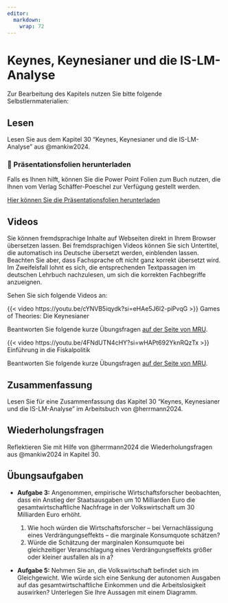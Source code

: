 ```yaml
---
editor: 
  markdown: 
    wrap: 72
---
```


# Keynes, Keynesianer und die IS-LM-Analyse

Zur Bearbeitung des Kapitels nutzen Sie bitte folgende
Selbstlernmaterialien:

## Lesen

Lesen Sie aus dem Kapitel 30 "Keynes, Keynesianer und die IS-LM-Analyse"
aus @mankiw2024.

::: callout-note
### 📂 Präsentationsfolien herunterladen

Falls es Ihnen hilft, können Sie die Power Point Folien zum Buch nutzen,
die Ihnen vom Verlag Schäffer-Poeschel zur Verfügung gestellt werden.

[Hier können Sie die Präsentationsfolien
herunterladen](resources/chapter30.ppt){.btn .btn-primary
target="_blank"}
:::

## Videos

::: {.callout-important title="Praktischer Hinweis"}
Sie können fremdsprachige Inhalte auf Webseiten direkt in Ihrem Browser
übersetzen lassen. Bei fremdsprachigen Videos können Sie sich
Untertitel, die automatisch ins Deutsche übersetzt werden, einblenden
lassen. Beachten Sie aber, dass Fachsprache oft nicht ganz korrekt
übersetzt wird. Im Zweifelsfall lohnt es sich, die entsprechenden
Textpassagen im deutschen Lehrbuch nachzulesen, um sich die korrekten
Fachbegriffe anzueignen.
:::

Sehen Sie sich folgende Videos an:

::: {#vid-keynes1}
{{< video https://youtu.be/cYNVB5iqydk?si=eHAe5J6l2-piPvqG >}} Games of
Theories: Die Keynesianer
:::

Beantworten Sie folgende kurze Übungsfragen [auf der Seite von
MRU](https://mru.org/practice-questions/game-theories-keynesians-practice-questions){target="_blank"}.

::: {.callout-tip collapse="true" title="Video: Einführung in die Fiskalpolitik"}
<div>

::: {#vid-keynes2}
{{< video https://youtu.be/4FNdUTN4cHY?si=wHAPt692YknRQzTx >}}
Einführung in die Fiskalpolitik
:::

</div>

Beantworten Sie folgende kurze Übungsfragen [auf der Seite von
MRU](https://mru.org/practice-questions/introduction-fiscal-policy-practice-questions){target="_blank"}.
:::

## Zusammenfassung

Lesen Sie für eine Zusammenfassung das Kapitel 30 "Keynes, Keynesianer
und die IS-LM-Analyse" im Arbeitsbuch von @herrmann2024.

## Wiederholungsfragen

Reflektieren Sie mit Hilfe von @herrmann2024 die Wiederholungsfragen aus
@mankiw2024 in Kapitel 30.

## Übungsaufgaben

-   **Aufgabe 3:** Angenommen, empirische Wirtschaftsforscher
    beobachten, dass ein Anstieg der Staatsausgaben um 10 Milliarden
    Euro die gesamtwirtschaftliche Nachfrage in der Volkswirtschaft um
    30 Milliarden Euro erhöht.

    1.  Wie hoch würden die Wirtschaftsforscher – bei Vernachlässigung
        eines Verdrängungseffekts – die marginale Konsumquote schätzen?
    2.  Würde die Schätzung der marginalen Konsumquote bei
        gleichzeitiger Veranschlagung eines Verdrängungseffekts größer
        oder kleiner ausfallen als in a?

-   **Aufgabe 5:** Nehmen Sie an, die Volkswirtschaft befindet sich im
    Gleichgewicht. Wie würde sich eine Senkung der autonomen Ausgaben
    auf das gesamtwirtschaftliche Einkommen und die Arbeitslosigkeit
    auswirken? Unterlegen Sie Ihre Aussagen mit einem Diagramm.

<!-- -   **Aufgabe 6:** Klären Sie mithilfe des IS-LM-Modells die -->

<!--     Auswirkungen der nachfolgenden Maßnahmen auf die Volkswirtschaft. -->

<!--     Unterstellen Sie dabei, dass die IS-Kurve die LM-Kurve im -->

<!--     »Normalbereich« schneidet: -->

<!--     1.  die Regierung senkt die Staatsausgaben, -->

<!--     2.  die Zentralbank erhöht die Geldmenge, -->

<!--     3.  die Regierung senkt die Steuern. -->
